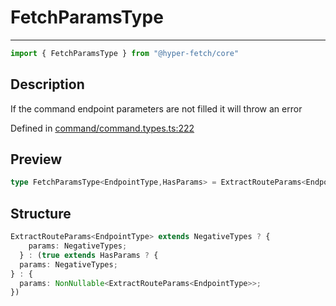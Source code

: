 

# FetchParamsType

<div class="api-docs__separator" data-reactroot="">

---

</div><div class="api-docs__import" data-reactroot="">

```ts
import { FetchParamsType } from "@hyper-fetch/core"
```

</div><div class="api-docs__section">

## Description

</div><div class="api-docs__description"><span class="api-docs__do-not-parse">

If the command endpoint parameters are not filled it will throw an error

</span></div><p class="api-docs__definition">

Defined in [command/command.types.ts:222](https://github.com/BetterTyped/hyper-fetch/blob/aff5c35a/packages/core/src/command/command.types.ts#L222)

</p><div class="api-docs__section">

## Preview

</div><div class="api-docs__preview type single">

```ts
type FetchParamsType<EndpointType,HasParams> = ExtractRouteParams<EndpointType> extends NegativeTypes ? { params?: NegativeTypes } : true extends HasParams ? { params?: NegativeTypes } : { params: NonNullable<ExtractRouteParams<EndpointType>> };
```

</div><div class="api-docs__section">

## Structure

</div><div class="api-docs__returns">

```ts
ExtractRouteParams<EndpointType> extends NegativeTypes ? {
    params: NegativeTypes;
  } : (true extends HasParams ? {
  params: NegativeTypes;
} : {
  params: NonNullable<ExtractRouteParams<EndpointType>>;
})
```

</div>
